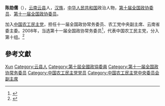 '''陈勋儒'''（{{bd|1945年|6月|}}），[[云南|云南]][[云县|云县]]人，[[汉族|汉族]]，[[中华人民共和国|中华人民共和国]]政治人物，[[第十届全国政协委员|第十届全国政协委员]]、[[第十一届全国政协委员|第十一届全国政协委员]]。

加入[[中国农工民主党|中国农工民主党]]，担任十一届全国政协常务委员、农工党中央副主席、云南省委主委。2008年，当选第十一届全国政协常务委员<ref>{{cite news|title=第十一届全国政协委员名单|url=http://www.indaa.com.cn/zt/2009qglh/zxzs/200903/t20090303_127573.html|accessdate=2013-04-09|newspaper=新华社北京1月25日电 中国人民政治协商会议第十一届全国委员会委员名单(共2237人，2008年1月25日政协第十届全国委员会常务委员会第二十次会议通过)|date=2008年1月25日|deadurl=yes|archiveurl=https://web.archive.org/web/20130928014403/http://www.indaa.com.cn/zt/2009qglh/zxzs/200903/t20090303_127573.html|archivedate=2013年9月28日}}</ref>，代表中国农工民主党，分入第十组。<ref>{{cite news|title=全国政协信息-陈勋儒|url=http://www.cppcc.gov.cn/CMS/wylibary/showJcwyxtInfoWylibary.action?tabJcwyxt.guid=11W0003580&wytype=wjwy|accessdate=2013-04-11|newspaper=全国政协委员会}}</ref>

== 參考文獻 ==
{{reflist}}

{{中国政治人物小作品}}
{{中国农工民主党第十三届中央委员会}}
{{中国农工民主党第十四届中央委员会}}

{{Authority control}}
{{DEFAULTSORT:Chen陈}}
[[Category:陈姓|Xun]]
[[Category:云县人|Category:云县人]]
[[Category:第十屆全國政協委員|Category:第十屆全國政協委員]]
[[Category:第十一届全国政协常务委员|Category:第十一届全国政协常务委员]]
[[Category:中国农工民主党党员|Category:中国农工民主党党员]]
[[Category:中国农工民主党中央委员会副主席|Category:中国农工民主党中央委员会副主席]]
